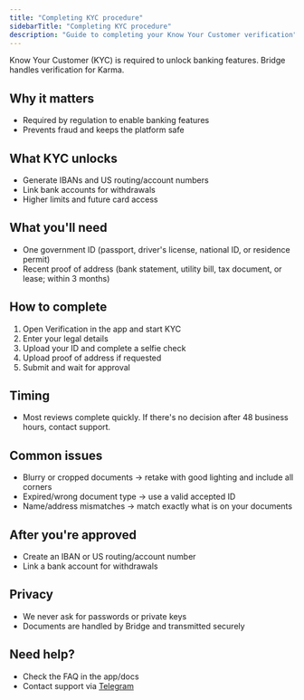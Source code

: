 ```yaml
---
title: "Completing KYC procedure"
sidebarTitle: "Completing KYC procedure"
description: "Guide to completing your Know Your Customer verification"
---
```


Know Your Customer (KYC) is required to unlock banking features. Bridge handles verification for Karma.

## Why it matters

- Required by regulation to enable banking features
- Prevents fraud and keeps the platform safe

## What KYC unlocks

- Generate IBANs and US routing/account numbers
- Link bank accounts for withdrawals
- Higher limits and future card access

## What you'll need

- One government ID (passport, driver's license, national ID, or residence permit)
- Recent proof of address (bank statement, utility bill, tax document, or lease; within 3 months)

## How to complete

1) Open Verification in the app and start KYC
2) Enter your legal details
3) Upload your ID and complete a selfie check
4) Upload proof of address if requested
5) Submit and wait for approval

## Timing

- Most reviews complete quickly. If there's no decision after 48 business hours, contact support.

## Common issues

- Blurry or cropped documents → retake with good lighting and include all corners
- Expired/wrong document type → use a valid accepted ID
- Name/address mismatches → match exactly what is on your documents

## After you're approved

- Create an IBAN or US routing/account number
- Link a bank account for withdrawals

## Privacy

- We never ask for passwords or private keys
- Documents are handled by Bridge and transmitted securely

## Need help?

- Check the FAQ in the app/docs
- Contact support via [Telegram](https://t.me/karmawallet)
